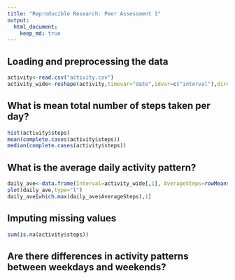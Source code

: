 ```yaml
---
title: "Reproducible Research: Peer Assessment 1"
output: 
  html_document:
    keep_md: true
---
```



## Loading and preprocessing the data
```r
activity<-read.csv("activity.csv")
activity_wide<-reshape(activity,timevar="date",idvar=c("interval"),direction="wide")
```

## What is mean total number of steps taken per day?
```r
hist(activity$steps)
mean(complete.cases(activity$steps))
median(complete.cases(activity$steps))
```


## What is the average daily activity pattern?
```r
daily_ave<-data.frame(Interval=activity_wide[,1], AverageSteps=rowMeans(activity_wide[,-1],na.rm=TRUE))
plot(daily_ave,type="l")
daily_ave[which.max(daily_ave$AverageSteps),1]
```

## Imputing missing values
```r
sum(is.na(activity$steps))
```


## Are there differences in activity patterns between weekdays and weekends?

